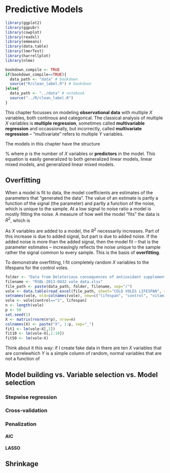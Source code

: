 # Predictive Models

```r
library(ggplot2)
library(ggpubr)
library(cowplot)
library(readxl)
library(emmeans)
library(data.table)
library(lmerTest)
library(harrellplot)
library(nlme)

bookdown_compile <- TRUE
if(bookdown_compile==TRUE){
  data_path <- "data" # bookdown
  source("R/clean_label.R") # bookdown
}else{
  data_path <- "../data" # notebook
  source("../R/clean_label.R")
}

```

This chapter focusses on modeling **observational data** with multiple $X$ variables, both continous and categorical. The classical analysis of multiple $X$ variables is **multiple regression**, sometimes called **multivariable regression** and occassionally, but incorrectly, called **multivariate regression** -- "multivariate" refers to multiple $Y$ variables.

The models in this chapter have the structure

\begin{equation}
Y = \beta_0 + \beta_1 X_1 + \beta_2 X_2 + \beta_3 X_3 + ... \beta_p X_p + \varepsilon 
\end{equation}
%
where $p$ is the number of $X$ variables or **predictors** in the model. This equation is easily generalized to both generalized linear models, linear mixed models, and generalized linear mixed models.

## Overfitting

When a model is fit to data, the model coefficients are estimates of the parameters that "generated the data". The value of an estimate is partly a function of the signal (the parameter) and partly a function of the noise, which is unique to the sample. At a low signal to noise ratio a model is mostly fitting the noise. A measure of how well the model "fits" the data is $R^2$, which is

\begin{equation}
R^2 <- 1 - \frac{SS_{residual}}{SS_{total}}
\end{equation}

As $X$ variables are added to a model, the $R^2$ necessarily increases. Part of this increase is due to added signal, but part is due to added noise. If the added noise is more than the added signal, then the model fit -- that is the parameter estimates -- increasingly reflects the noise unique to the sample rather the signal common to every sample. This is the basis of **overfitting**.

To demonstrate overfitting, I fit completely random $X$ variables to the lifespans for the control voles. 

```r
folder <- "Data from Deleterious consequences of antioxidant supplementation on lifespan in a wild-derived mammal"
filename <- "RSBL-2013-0432 vole data.xlsx"
file_path <- paste(data_path, folder, filename, sep="/")
vole <- data.table(read_excel(file_path, sheet="COLD VOLES LIFESPAN", range="a2:d98"))
setnames(vole, old=colnames(vole), new=c("lifespan", "control", "vitamin_E", "vitamin_C"))
vole <- vole[control=="1", lifespan]
n <- length(vole)
p <- 50
set.seed(1)
X <- matrix(rnorm(n*p), nrow=n)
colnames(X) <- paste("X", 1:p, sep="_")
fit1 <- lm(vole~X[,1])
fit10 <- lm(vole~X[,1:10])
fit50 <- lm(vole~X)
```


Think about it this way: if I create fake data in there are ten $X$ variables that are correlewhich $Y$ is a simple column of random, normal variables that are not a function of 


## Model building vs. Variable selection vs. Model selection

### Stepwise regression

### Cross-validation

### Penalization

#### AIC
#### LASSO

## Shrinkage


